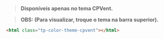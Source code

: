 
<Meta title="Core/Color System/Themes/CPVent" />

<Title>CPVent</Title>

> **Disponíveis apenas no tema CPVent.**

> **OBS: (Para visualizar, troque o tema na barra superior).**

```html
<html class="tp-color-theme-cpvent"></html>
```

<Title>Colors</Title>

<ColorPalette>
  <ColorItem
    title="Brand"
    colors={{
      brand: 'hsl(var(--tp-color-brand))',
    }}
  />
  <ColorItem
    title="Contrast"
    colors={{
      '': 'hsl(var(--tp-color-contrast-fixed))',
    }}
  />
</ColorPalette>

<Title>Colors Variants</Title>

<ColorPalette>
  <ColorItem
    title="Brand"
    colors={{
      'brand-1': 'hsl(var(--tp-color-brand-1))',
      'brand-2': 'hsl(var(--tp-color-brand-2))',
      'brand-3': 'hsl(var(--tp-color-brand-3))',
      'brand-4': 'hsl(var(--tp-color-brand-4))',
      'brand-5': 'hsl(var(--tp-color-brand-5))',
    }}
  />
  <ColorItem
    title="Contrast"
    colors={{
      'variation-1': 'hsl(var(--tp-color-neutral-10))',
      'variation-2': 'hsl(var(--tp-color-neutral-10))',
      'variation-3': 'hsl(var(--tp-color-contrast-fixed))',
      'variation-4': 'hsl(var(--tp-color-neutral-1))',
      'variation-5': 'hsl(var(--tp-color-neutral-1))',
    }}
  />
</ColorPalette>
